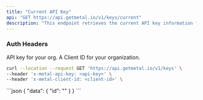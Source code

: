 ```yaml
---
title: "Current API Key"
api: "GET https://api.getmetal.io/v1/keys/current"
description: "This endpoint retrieves the current API key information for the authenticated user."
---
```


### Auth Headers
<ParamField required header="x-metal-api-key" type="string">
  API key for your org.
</ParamField>

<ParamField required header="x-metal-client-id" type="string">
  A Client ID for your organization.
</ParamField>

<RequestExample>

```bash Example Request
curl --location --request GET 'https://api.getmetal.io/v1/keys' \
--header 'x-metal-api-key: <api-key>' \
--header 'x-metal-client-id: <client-id>' \
```

</RequestExample>



<ResponseExample>
```json
{
	"data": {
		"id": "<key-id>"
	}
}
```
</ResponseExample>
